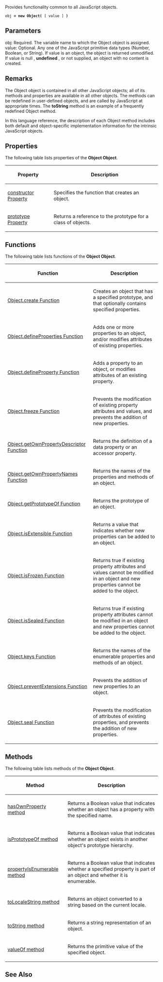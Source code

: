 Provides functionality common to all JavaScript objects.

 obj ''' = new Object(''' [ value ] ''')''' 
==Parameters==
; obj: Required. The variable name to which the Object object is assigned.
; value: Optional. Any one of the JavaScript primitive data types (Number, Boolean, or String). If value is an object, the object is returned unmodified. If value is null , '''undefined''' , or not supplied, an object with no content is created.

==Remarks==
The Object object is contained in all other JavaScript objects; all of its methods and properties are available in all other objects. The methods can be redefined in user-defined objects, and are called by JavaScript at appropriate times. The '''toString''' method is an example of a frequently redefined Object method.

In this language reference, the description of each Object method includes both default and object-specific implementation information for the intrinsic JavaScript objects.


==Properties==
The following table lists properties of the '''Object Object'''.

{| class='wikitable'
|-
! Property
! Description
|-
| [[javascript/Object/constructor|constructor Property]]
| Specifies the function that creates an object.
|-
| [[javascript/Object/prototype|prototype Property]]
| Returns a reference to the prototype for a class of objects.
|}

==Functions==
The following table lists functions of the '''Object Object'''.

{| class='wikitable'
|-
! Function
! Description
|-
| [[javascript/Object/create|Object.create Function]]
| Creates an object that has a specified prototype, and that optionally contains specified properties.
|-
| [[javascript/Object/defineProperties|Object.defineProperties Function]]
| Adds one or more properties to an object, and/or modifies attributes of existing properties.
|-
| [[javascript/Object/defineProperty|Object.defineProperty Function]]
| Adds a property to an object, or modifies attributes of an existing property.
|-
| [[javascript/Object/freeze|Object.freeze Function]]
| Prevents the modification of existing property attributes and values, and prevents the addition of new properties.
|-
| [[javascript/Object/getOwnPropertyDescriptor|Object.getOwnPropertyDescriptor Function]]
| Returns the definition of a data property or an accessor property.
|-
| [[javascript/Object/getOwnPropertyNames|Object.getOwnPropertyNames Function]]
| Returns the names of the properties and methods of an object.
|-
| [[javascript/Object/getPrototypeOf|Object.getPrototypeOf Function]]
| Returns the prototype of an object.
|-
| [[javascript/Object/isExtensible|Object.isExtensible Function]]
| Returns a value that indicates whether new properties can be added to an object.
|-
| [[javascript/Object/isFrozen|Object.isFrozen Function]]
| Returns true if existing property attributes and values cannot be modified in an object and new properties cannot be added to the object.
|-
| [[javascript/Object/isSealed|Object.isSealed Function]]
| Returns true if existing property attributes cannot be modified in an object and new properties cannot be added to the object.
|-
| [[javascript/Object/keys|Object.keys Function]]
| Returns the names of the enumerable properties and methods of an object.
|-
| [[javascript/Object/preventExtensions|Object.preventExtensions Function]]
| Prevents the addition of new properties to an object.
|-
| [[javascript/Object/seal|Object.seal Function]]
| Prevents the modification of attributes of existing properties, and prevents the addition of new properties.
|}

==Methods==
The following table lists methods of the '''Object Object'''.

{| class='wikitable'
|-
! Method
! Description
|-
| [[javascript/Object/hasOwnProperty|hasOwnProperty method]]
| Returns a Boolean value that indicates whether an object has a property with the specified name.
|-
| [[javascript/Object/isPrototypeOf|isPrototypeOf method]]
| Returns a Boolean value that indicates whether an object exists in another object's prototype hierarchy.
|-
| [[javascript/Object/propertyIsEnumerable|propertyIsEnumerable method]]
| Returns a Boolean value that indicates whether a specified property is part of an object and whether it is enumerable.
|-
| [[javascript/Object/toLocaleString|toLocaleString method]]
| Returns an object converted to a string based on the current locale.
|-
| [[javascript/Object/toString|toString method]]
| Returns a string representation of an object.
|-
| [[javascript/Object/valueOf|valueOf method]]
| Returns the primitive value of the specified object.
|}

==See Also==

              

